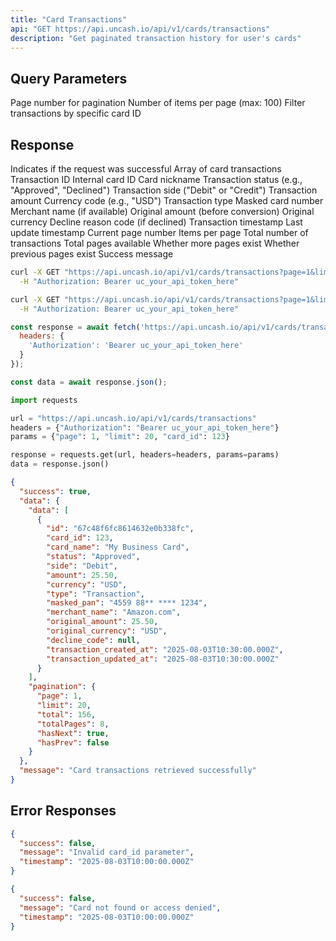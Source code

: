 ```yaml
---
title: "Card Transactions"
api: "GET https://api.uncash.io/api/v1/cards/transactions"
description: "Get paginated transaction history for user's cards"
---
```


## Query Parameters

<ParamField query="page" type="integer" default="1">
  Page number for pagination
</ParamField>

<ParamField query="limit" type="integer" default="20">
  Number of items per page (max: 100)
</ParamField>

<ParamField query="card_id" type="integer" optional>
  Filter transactions by specific card ID
</ParamField>

## Response

<ResponseField name="success" type="boolean">
  Indicates if the request was successful
</ResponseField>

<ResponseField name="data" type="object">
  <Expandable title="properties">
    <ResponseField name="data" type="array">
      Array of card transactions
      <Expandable title="Transaction object">
        <ResponseField name="id" type="string">Transaction ID</ResponseField>
        <ResponseField name="card_id" type="integer">Internal card ID</ResponseField>
        <ResponseField name="card_name" type="string">Card nickname</ResponseField>
        <ResponseField name="status" type="string">Transaction status (e.g., "Approved", "Declined")</ResponseField>
        <ResponseField name="side" type="string">Transaction side ("Debit" or "Credit")</ResponseField>
        <ResponseField name="amount" type="number">Transaction amount</ResponseField>
        <ResponseField name="currency" type="string">Currency code (e.g., "USD")</ResponseField>
        <ResponseField name="type" type="string">Transaction type</ResponseField>
        <ResponseField name="masked_pan" type="string">Masked card number</ResponseField>
        <ResponseField name="merchant_name" type="string">Merchant name (if available)</ResponseField>
        <ResponseField name="original_amount" type="number">Original amount (before conversion)</ResponseField>
        <ResponseField name="original_currency" type="string">Original currency</ResponseField>
        <ResponseField name="decline_code" type="string">Decline reason code (if declined)</ResponseField>
        <ResponseField name="transaction_created_at" type="string">Transaction timestamp</ResponseField>
        <ResponseField name="transaction_updated_at" type="string">Last update timestamp</ResponseField>
      </Expandable>
    </ResponseField>
    <ResponseField name="pagination" type="object">
      <Expandable title="properties">
        <ResponseField name="page" type="integer">Current page number</ResponseField>
        <ResponseField name="limit" type="integer">Items per page</ResponseField>
        <ResponseField name="total" type="integer">Total number of transactions</ResponseField>
        <ResponseField name="totalPages" type="integer">Total pages available</ResponseField>
        <ResponseField name="hasNext" type="boolean">Whether more pages exist</ResponseField>
        <ResponseField name="hasPrev" type="boolean">Whether previous pages exist</ResponseField>
      </Expandable>
    </ResponseField>
  </Expandable>
</ResponseField>

<ResponseField name="message" type="string">
  Success message
</ResponseField>

<RequestExample>

```bash cURL - All Transactions
curl -X GET "https://api.uncash.io/api/v1/cards/transactions?page=1&limit=20" \
  -H "Authorization: Bearer uc_your_api_token_here"
```

```bash cURL - Specific Card
curl -X GET "https://api.uncash.io/api/v1/cards/transactions?page=1&limit=20&card_id=123" \
  -H "Authorization: Bearer uc_your_api_token_here"
```

```javascript JavaScript
const response = await fetch('https://api.uncash.io/api/v1/cards/transactions?page=1&limit=20&card_id=123', {
  headers: {
    'Authorization': 'Bearer uc_your_api_token_here'
  }
});

const data = await response.json();
```

```python Python
import requests

url = "https://api.uncash.io/api/v1/cards/transactions"
headers = {"Authorization": "Bearer uc_your_api_token_here"}
params = {"page": 1, "limit": 20, "card_id": 123}

response = requests.get(url, headers=headers, params=params)
data = response.json()
```

</RequestExample>

<ResponseExample>

```json Response
{
  "success": true,
  "data": {
    "data": [
      {
        "id": "67c48f6fc8614632e0b338fc",
        "card_id": 123,
        "card_name": "My Business Card",
        "status": "Approved",
        "side": "Debit",
        "amount": 25.50,
        "currency": "USD",
        "type": "Transaction",
        "masked_pan": "4559 88** **** 1234",
        "merchant_name": "Amazon.com",
        "original_amount": 25.50,
        "original_currency": "USD",
        "decline_code": null,
        "transaction_created_at": "2025-08-03T10:30:00.000Z",
        "transaction_updated_at": "2025-08-03T10:30:00.000Z"
      }
    ],
    "pagination": {
      "page": 1,
      "limit": 20,
      "total": 156,
      "totalPages": 8,
      "hasNext": true,
      "hasPrev": false
    }
  },
  "message": "Card transactions retrieved successfully"
}
```

</ResponseExample>

## Error Responses

<ResponseExample>

```json Invalid Card ID
{
  "success": false,
  "message": "Invalid card_id parameter",
  "timestamp": "2025-08-03T10:00:00.000Z"
}
```

```json Card Not Found
{
  "success": false,  
  "message": "Card not found or access denied",
  "timestamp": "2025-08-03T10:00:00.000Z"
}
```

</ResponseExample>
